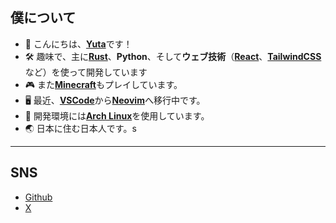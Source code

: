 ## 僕について

- 👋 こんにちは、[**Yuta**](https://github.com/yutadev31)です！
- 🛠️ 趣味で、主に[**Rust**](https://www.rust-lang.org/)、**Python**、そして**ウェブ技術**（[**React**](https://ja.react.dev/)、[**TailwindCSS**](https://tailwindcss.com/)など）を使って開発しています
- 🎮 また[**Minecraft**](https://www.minecraft.net/ja-jp)もプレイしています。
- 🖥️ 最近、[**VSCode**](https://code.visualstudio.com/)から[**Neovim**](https://neovim.io/)へ移行中です。
- 🐧 開発環境には[**Arch Linux**](https://archlinux.org/)を使用しています。
- 🌏 日本に住む日本人です。s

---

## SNS

- [Github](https://github.com/yutadev31)
- [X](https://x.com/yutadev31)
